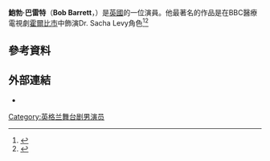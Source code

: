 {{Infobox person
| name         = Bob Barrett 
| image        =
| caption      =
| birth_name   =Robert Barret 
| birth_date   ={{birth date and age|1966|3|31|df=y}} 
| birth_place  = 
| occupation   = Actor 
| years_active = (1991 - 現在)
| spouse       =Rebecca Charles 
| children    = 2
}}
'''鮑勃·巴雷特'''（'''Bob Barrett'''，{{bd|1966年|3月31日}}）是[[英國|英國]]的一位演員。他最著名的作品是在BBC醫療電視劇[[霍爾比市|霍爾比市]]中飾演Dr. Sacha Levy角色<ref name="BBC Holby City site Sacha Levy Profile">{{cite web|title=Sacha Levy Profile|url=http://www.bbc.co.uk/tv/features/holbycity/aps/sacha.shtml|work=BBC Holby City site|publisher=BBC|accessdate=4 August 2011|archive-date=2011-10-15|archive-url=https://web.archive.org/web/20111015140134/http://www.bbc.co.uk/tv/features/holbycity/aps/sacha.shtml|dead-url=no}}</ref><ref name="Holby TV Bob Barret Interview">{{cite web|last=Griffin|first=Cheryl|title=Holby TV Bob Barret Interview|url=http://www.holby.tv/news/interviews/item/316-bob-barrett-interview|work=http://www.holby.tv/|publisher=http://www.holby.tv|accessdate=5 August 2011|deadurl=yes|archiveurl=https://web.archive.org/web/20110811111415/http://www.holby.tv/news/interviews/item/316-bob-barrett-interview|archivedate=2011-08-11}}</ref>
==參考資料==
{{Reflist}}
==外部連結==
*{{IMDb name|id=0057073}}
[[Category:英格兰舞台剧男演员|Category:英格兰舞台剧男演员]]